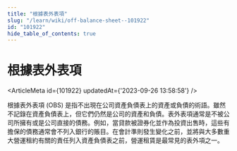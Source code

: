 ```yaml
---
title: "根據表外表項"
slug: "/learn/wiki/off-balance-sheet--101922"
id: "101922"
hide_table_of_contents: true
---
```



# 根據表外表項

<ArticleMeta id={101922} updatedAt={'2023-09-26 13:58:58'} />
<div className='border-solid border-b border-t-0 my-4 border-[var(--ifm-color-gray-300)]' />

根據表外表項 (OBS) 是指不出現在公司資產負債表上的資產或負債的術語。雖然不記錄在資產負債表上，但它們仍然是公司的資產和負債。表外表項通常是不被公司所擁有或是公司直接的債務。例如，當貸款被證券化並作為投資出售時，這些有擔保的債務通常會不列入銀行的賬目。在會計準則發生變化之前，並將與大多數重大營運租約有關的責任列入資產負債表之前，營運租賃是最常見的表外項之一。
